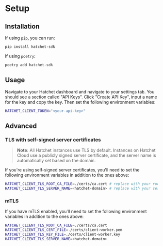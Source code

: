 # Setup

## Installation

If using `pip`, you can run:

```sh
pip install hatchet-sdk
```

If using `poetry`:

```sh
poetry add hatchet-sdk
```

## Usage

Navigate to your Hatchet dashboard and navigate to your settings tab. You should see a section called "API Keys". Click "Create API Key", input a name for the key and copy the key. Then set the following environment variables:

```sh
HATCHET_CLIENT_TOKEN="<your-api-key>"
```

## Advanced

### TLS with self-signed server certificates

> **Note:** All Hatchet instances use TLS by default. Instances on Hatchet Cloud use a publicly signed server certificate, and the server name is automatically set based on the domain.

If you're using self-signed server certificates, you'll need to set the following environment variables in addition to the ones above:

```sh
HATCHET_CLIENT_TLS_ROOT_CA_FILE=./certs/ca.cert # replace with your root CA cert
HATCHET_CLIENT_TLS_SERVER_NAME=<hatchet-domain> # replace with your server name
```

### mTLS

If you have mTLS enabled, you'll need to set the following environment variables in addition to the ones above:

```sh
HATCHET_CLIENT_TLS_ROOT_CA_FILE=./certs/ca.cert
HATCHET_CLIENT_TLS_CERT_FILE=./certs/client-worker.pem
HATCHET_CLIENT_TLS_KEY_FILE=./certs/client-worker.key
HATCHET_CLIENT_TLS_SERVER_NAME=<hatchet-domain>
```
